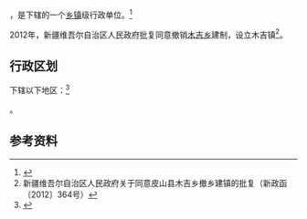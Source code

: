 {{中国乡级行政区|65/32/23/204/000}}

'''{{PAGENAMEBASE}}'''，是{{PRC admin/fullname|65/32/23/204/000|3}}下辖的一个[[乡镇|乡镇]]级行政单位。<ref>{{PRC admin/ref sgc|{{PRC admin/parent|65/32/23/204/000}}}}</ref>

2012年，新疆维吾尔自治区人民政府批复同意撤销[[木吉乡|木吉乡]]建制，设立木吉镇<ref>新疆维吾尔自治区人民政府关于同意皮山县木吉乡撤乡建镇的批复（新政函〔2012〕364号）</ref>。

== 行政区划 ==

{{PAGENAMEBASE}}下辖以下地区：<ref>{{PRC admin/ref sgc|65/32/23/204/000}}</ref>

{{PRC admin/children|65/32/23/204/000}}。

== 参考资料 ==

{{reflist}}

{{PRC admin/navcat|65/32/23/204/000}}
{{新疆行政区划小作品}}